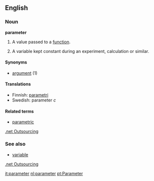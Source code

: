 ==English==

===Noun===
'''parameter'''

# {{complang}} A value passed to a [[function]].
# {{cattag2|mathematics|physics}} A variable kept constant during an experiment, calculation or similar.

====Synonyms====
*[[argument]] (1)

====Translations====

*Finnish: [[parametri]]
*Swedish: parameter ''c''

====Related terms====
*[[parametric]]
[http://www.odaca.cjb.com .net Outsourcing]

===See also===
*[[variable]]
[http://www.odaca.cjb.com .net Outsourcing]

[[it:parameter]]
[[nl:parameter]]
[[pt:Parameter]]